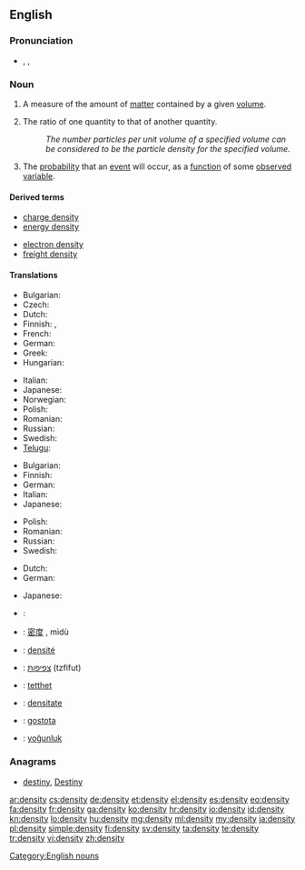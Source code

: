 ==English==
{{wikipedia}}

===Pronunciation===
* {{IPA|/ˈden.sɪ.ti/}}, {{X-SAMPA|/"den.sI.ti/}},

===Noun===
{{en-noun|pl=densities}}

# {{physics}} A measure of the amount of [[matter]] contained by a given [[volume]].
# The ratio of one quantity to that of another quantity.
#: ''The number particles per unit volume of a specified volume can be considered to be the particle density for the specified volume.''
# The [[probability]] that an [[event]] will occur, as a [[function]] of some [[observe]]d [[variable]].

====Derived terms====
{{top2}}
* [[charge density]]
* [[energy density]]
{{mid2}}
* [[electron density]]
* [[freight density]]
{{bottom}}

====Translations====
{{trans-top|physics: amount of matter contained by a given volume}}
* Bulgarian: {{t+|bg|плътност}}
* Czech: {{t+|cs|hustota|f}}
* Dutch: {{t+|nl|dichtheid|f}}
* Finnish: {{t-|fi|tiheys}}, {{t+|fi|ominaispaino}}
* French: {{t+|fr|densité|f}}
* German: {{t+|de|Dichte|f}}
* Greek: {{t+|el|πυκνότητα|f}}
* Hungarian: {{t+|hu|sűrűség}}
{{trans-mid}}
* Italian: {{t+|it|densità|f}}
* Japanese: {{t+|ja|密度|tr=mitsudo}}
* Norwegian: {{t-|no|tetthet}}
* Polish: {{t+|pl|gęstość|f}}
* Romanian: {{t-|ro|densitate|f}}
* Russian: {{t+|ru|плотность|tr=plótnost'}}
* Swedish: {{t+|sv|täthet}}
* [[Telugu]]: {{t+|te|సాంద్రత|tr=saandratha}}
{{trans-bottom}}

{{trans-top|number of particles or other quantity contained by a given volume}}
* Bulgarian: {{t+|bg|плътност|f}}
* Finnish: {{t-|fi|tiheys}}
* German: {{t+|de|Dichte|f}}
* Italian: {{t+|it|densità|f}}
* Japanese: {{t-|ja|濃度|tr=nōdo}}
{{trans-mid}}
* Polish: {{t+|pl|gęstość|f}}
* Romanian: {{t-|ro|densitate|f}}
* Russian: {{t+|ru|плотность|tr=plótnost'}}
* Swedish: {{t+|sv|täthet}}
{{trans-bottom}}

{{trans-top|probability}}
* Dutch: {{t+|nl|waarschijnlijkheid}}
* German: {{t+|de|Wahrscheinlichkeit}}
{{trans-mid}}
* Japanese: {{t+|ja|密度|tr=mitsudo}}
{{trans-bottom}}

{{checktrans-top}}
* {{ttbc|ar}}: {{Arab|[[كثافة]]}}
* {{ttbc|cmn}}: [[密度]] {{f}}, mìdù
* {{ttbc|fr}}: [[densité]] {{f}}
* {{ttbc|he}}: [[צפיפות]] (tzfifut) {{f}}
{{trans-mid}}
* {{ttbc|no}}: [[tetthet]] {{f}}
* {{ttbc|ro}}: [[densitate]] {{f}}
* {{ttbc|sl}}: [[gostota]] {{f}}
* {{ttbc|tr}}: [[yoğunluk]]
{{trans-bottom}}

===Anagrams===
* [[destiny#English|destiny]], [[Destiny#English|Destiny]]

[[Category:English nouns]]

[[ar:density]]
[[cs:density]]
[[de:density]]
[[et:density]]
[[el:density]]
[[es:density]]
[[eo:density]]
[[fa:density]]
[[fr:density]]
[[ga:density]]
[[ko:density]]
[[hr:density]]
[[io:density]]
[[id:density]]
[[kn:density]]
[[lo:density]]
[[hu:density]]
[[mg:density]]
[[ml:density]]
[[my:density]]
[[ja:density]]
[[pl:density]]
[[simple:density]]
[[fi:density]]
[[sv:density]]
[[ta:density]]
[[te:density]]
[[tr:density]]
[[vi:density]]
[[zh:density]]